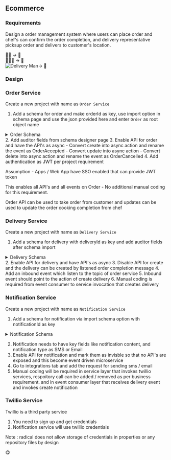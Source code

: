 ## Ecommerce


### Requirements

Design a order management system where users can place order and chef's can confirm the order completion, and delivery representative picksup order and delivers to customer's location.

<div className="visual-req" >
    <div>👧🏽 <span className="req-arrow">→</span> 🍛</div>
    <div >👨🏼‍🍳 <span className="req-arrow">→</span> 🍲</div>
    <div ><Image src={deliveryMan} className="delivery-man-img" alt="Delivery Man" width={60} height={60} /><span className="delivery-arrow">→</span> <span> 🍛</span></div>
</div>

### Design

<div id="design">
  <Flow />
</div>

### Order Service

Create a new project with name as `Order Service`



1. Add a schema for order and make orderId as key, use import option in schema page and use the json provided here and enter `Order` as root object name
<details>
  <summary>Order Schema</summary>


```json

{
    "orderId": "4265b3e3-4c1e-4f2e-9d32-7d66bb87b9c7",
    "customerId": "76ffd945-e658-4450-9952-6553437507fe",
    "restaurantId":"b15eaf54-5a9c-4b0b-b180-bb0f947cdcf7",
    "customer":{
        "customerId": "8898871c-7ef1-4e19-a07a-5322615f267e",
        "contactNumber": "xxxx"
    },
    "orderlines":[
        {
            "quantity": 2,
            "productId": "8a0ff617-83a2-4a90-8ce7-551070dceb10",
            "instructions" : "reduce salt"
        }
    ],    
}


```

</details>
2. Add auditor fields from schema designer page
3. Enable API for order and have the API's as async
    - Convert create into async action and rename the event as OrderAccepted
    - Convert update into async action
    - Convert delete into async action and rename the event as OrderCancelled
4. Add authentication as JWT per project requirement 

Assumption - Apps / Web App have SSO enabled that can provide JWT token

This enables all API's and all events on Order - No additional manual coding for this requirement.

Order API can be used to take order from customer and updates can be used to update the order cooking completion from chef

### Delivery Service

Create a new project with name as `Delivery Service`

1. Add a schema for delivery with deliveryId as key and add auditor fields after schema import
<details>
  <summary>Delivery Schema</summary>


```json

{
    "orderId": "4265b3e3-4c1e-4f2e-9d32-7d66bb87b9c7",
    "deliveryId": "76ffd945-e658-4450-9952-6553437507fe",
    "status":"CREATED",       
    "assistantId":"8affd945-5658-2450-2992-0553432307fe",
    "customer":{
        "customerId": "8898871c-7ef1-4e19-a07a-5322615f267e",
        "contactNumber": "xxxx"
    },
}


```

</details>
2. Enable API for delivery and have API's as async
3. Disable API for create and the delivery can be created by listened order completion message
4. Add an inbound event which listen to the topic of order service
5. Inbound event should point to the action of create delivery
6. Manual coding is required from event consumer to service invocation that creates delivery

### Notification Service

Create a new project with name as `Notification Service`

1. Add a schema for notification via import schema option with notificationId as key
<details>
  <summary>Notification Schema</summary>


```json

{
    "notificationId": "726c081e-a487-464e-99de-4364700ef686",
    "message": "Your order {orderId} will be delivered soon by our delivery assistant"
}


```

</details>

2. Notification needs to have key fields like notification content, and notification type as SMS or Email
3. Enable API for notification and mark them as invisble so that no API's are exposed and this become event driven microservice
4. Go to integrations tab and add the request for sending sms / email
5. Manual coding will be required in service layer that invokes twillio services, respoitory call can be added / removed as per business requirement.
and in event consumer layer that receives delivery event and invokes create notification


### Twillio Service

Twillio is a third party service

1. You need to sign up and get credentials
2. Notification service will use twillio credentials

Note : radical does not allow storage of credentials in properties or any repository files by design


<div id="tastySmiley" >
😋
</div>

<EcomBenefits />
